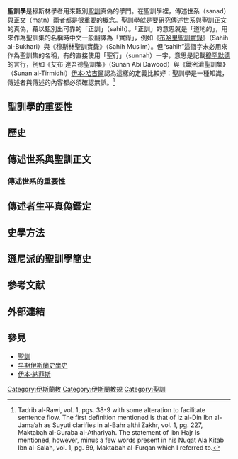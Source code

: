 {{Link style|time=2015-12-12T04:12:03+00:00}}
{{expand|time=2011-08-16T14:32:14+00:00}}
'''聖訓學'''是穆斯林學者用來甄別[[聖訓|聖訓]]真偽的學門。在聖訓學裡，傳述世系（sanad）與正文（matn）兩者都是很重要的概念。聖訓學就是要研究傳述世系與聖訓正文的真偽，藉以甄別出可靠的「正訓」（sahih）。「正訓」的意思就是「道地的」，用來作為聖訓集的名稱時中文一般翻譯為「實錄」，例如《[[布哈里聖訓實錄|布哈里聖訓實錄]]》（Sahih al-Bukhari）與《穆斯林聖訓實錄》（Sahih Muslim）。但“sahih”這個字未必用來作為聖訓集的名稱，有的直接使用「聖行」（sunnah）一字，意思是記載[[穆罕默德|穆罕默德]]的言行，例如《艾布·達吾德聖訓集》（Sunan Abi Dawood）與《鐵密濟聖訓集》（Sunan al-Tirmidhi）[[:en:Ibn_Hajr|伊本·哈吉爾]]認為這樣的定義比較好：聖訓學是一種知識，傳述者與傳述的內容都必須確認無誤。<ref>Tadrib al-Rawi, vol. 1, pgs. 38-9 with some alteration to facilitate sentence flow. The first definition mentioned is that of Iz al-Din Ibn al-Jama’ah as Suyuti clarifies in al-Bahr althi Zakhr, vol. 1, pg. 227, Maktabah al-Guraba al-Athariyah. The statement of Ibn Hajr is mentioned, however, minus a few words present in his Nuqat Ala Kitab Ibn al-Salah, vol. 1, pg. 89, Maktabah al-Furqan which I referred to.</ref>

== 聖訓學的重要性 ==
{{fact|讓信徒們開始明白，由過去的歷史來驗證現今發生的一切事情。}}

== 歷史 ==
{{Islam}}
== 傳述世系與聖訓正文 ==
=== 傳述世系的重要性 ===
== 傳述者生平真偽鑑定 ==
== 史學方法 ==
== 遜尼派的聖訓學簡史 ==
== 参考文献 ==
{{Reflist}}

== 外部連結 ==

== 參見 ==
{{Portal box|伊斯兰教}}
* [[聖訓|聖訓]]
* [[:en:Historiography_of_early_Islam|早期伊斯蘭史學史]]
* [[:en:Ibn_al-Nafis|伊本·納菲斯]]

[[Category:伊斯蘭教|Category:伊斯蘭教]]
[[Category:伊斯蘭教規|Category:伊斯蘭教規]]
[[Category:聖訓|Category:聖訓]]